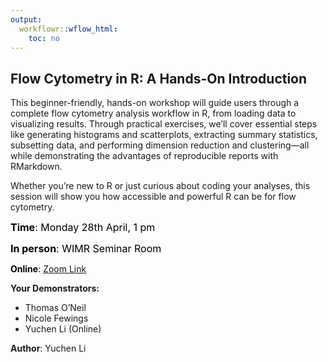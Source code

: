 ```yaml
---
output:
  workflowr::wflow_html:
    toc: no
---
```

 
## Flow Cytometry in R: A Hands-On Introduction

This beginner-friendly, hands-on workshop will guide users through a complete flow cytometry analysis workflow in R, from loading data to visualizing results. Through practical exercises, we’ll cover essential steps like generating histograms and scatterplots, extracting summary statistics, subsetting data, and performing dimension reduction and clustering—all while demonstrating the advantages of reproducible reports with RMarkdown. 

Whether you're new to R or just curious about coding your analyses, this session will show you how accessible and powerful R can be for flow cytometry.

<div style="text-align: left">

<read-time><span style="color:black;"><font size="3">**Time**: Monday 28th April, 1 pm</font></span></read-time>

<read-time><span style="color:black;"><font size="3">**In person**: WIMR Seminar Room</font></span></read-time>

<read-time><span style="color:black;">**Online**:</span> [Zoom Link](https://uni-sydney.zoom.us/s/88109360455)</read-time>

</div>

</wimr>


**Your Demonstrators:**

- Thomas O'Neil   
- Nicole Fewings    
- Yuchen Li (Online)

**Author**: Yuchen Li





